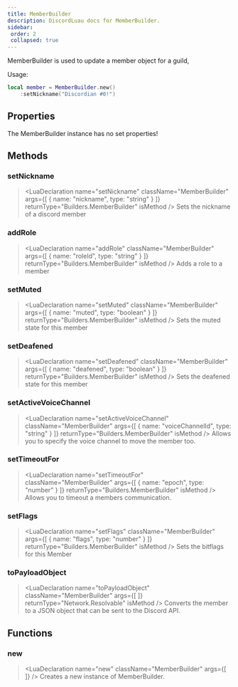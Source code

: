 ```yaml
---
title: MemberBuilder
description: DiscordLuau docs for MemberBuilder.
sidebar:
 order: 2
 collapsed: true
---
```

[//]: # (This file was automatically compiled through the Generator luau code under this repository)
[//]: # (if you want to edit the documentation of discord-luau, please write changes)
[//]: # (to the discord-luau repository itself, we extract the comments from discord-luau and translate)
[//]: # (them into markdown files that Nextra can interpret!)

[//]: # (----- DOCUMENT IMPORTS ----- )


[//]: # (----- DOCUMENT DESCRIPTION ----- )

MemberBuilder is used to update a member object for a guild,

Usage:
```lua
local member = MemberBuilder.new()
	:setNickname("Discordian #0!")
```

[//]: # (----- DOCUMENT PROPERTIES ----- )

## Properties

The MemberBuilder instance has no set properties!

[//]: # (----- DOCUMENT METHODS ----- )

## Methods

### setNickname

> <LuaDeclaration name="setNickname" className="MemberBuilder" args={[ { name: "nickname", type: "string" } ]} returnType="Builders.MemberBuilder" isMethod />
Sets the nickname of a discord member
### addRole

> <LuaDeclaration name="addRole" className="MemberBuilder" args={[ { name: "roleId", type: "string" } ]} returnType="Builders.MemberBuilder" isMethod />
Adds a role to a member
### setMuted

> <LuaDeclaration name="setMuted" className="MemberBuilder" args={[ { name: "muted", type: "boolean" } ]} returnType="Builders.MemberBuilder" isMethod />
Sets the muted state for this member
### setDeafened

> <LuaDeclaration name="setDeafened" className="MemberBuilder" args={[ { name: "deafened", type: "boolean" } ]} returnType="Builders.MemberBuilder" isMethod />
Sets the deafened state for this member
### setActiveVoiceChannel

> <LuaDeclaration name="setActiveVoiceChannel" className="MemberBuilder" args={[ { name: "voiceChannelId", type: "string" } ]} returnType="Builders.MemberBuilder" isMethod />
Allows you to specify the voice channel to move the member too.
### setTimeoutFor

> <LuaDeclaration name="setTimeoutFor" className="MemberBuilder" args={[ { name: "epoch", type: "number" } ]} returnType="Builders.MemberBuilder" isMethod />
Allows you to timeout a members communication.
### setFlags

> <LuaDeclaration name="setFlags" className="MemberBuilder" args={[ { name: "flags", type: "number" } ]} returnType="Builders.MemberBuilder" isMethod />
Sets the bitflags for this Member
### toPayloadObject

> <LuaDeclaration name="toPayloadObject" className="MemberBuilder" args={[  ]} returnType="Network.Resolvable" isMethod />
Converts the member to a JSON object that can be sent to the Discord API.

[//]: # (----- DOCUMENT FUNCTIONS ----- )

## Functions

### new

> <LuaDeclaration name="new" className="MemberBuilder" args={[  ]} />
Creates a new instance of MemberBuilder.

